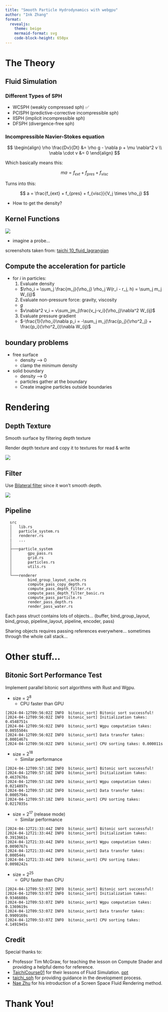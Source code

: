 ```yaml
---
title: "Smooth Particle Hydrodynamics with webgpu"
author: "Ink Zhang"
format:
  revealjs:
    theme: beige
    mermaid-format: svg
    code-block-height: 650px
---
```


# The Theory

## Fluid Simulation {.scrollable .smaller}

### Different Types of SPH

- WCSPH (weakly compressed sph) ✅
- PCISPH (predictive-corrective incompressible sph)
- IISPH (implicit incompressible sph)
- DFSPH (divergence-free sph)

### Incompressible Navier-Stokes equation

$$
\begin{align}
\rho \frac{Dv}{Dt} &= \rho g - \nabla p + \mu \nabla^2 v \\
\nabla \cdot v &= 0
\end{align}
$$

Which basically means this:

$$
ma = f_{ext} + f_{pres} + f_{visc}
$$

Turns into this:

$$
a = \frac{f_{ext} + f_{pres} + f_{visc}}{V_j \times \rho_j}
$$

- How to get the density?

## Kernel Functions

![](assets/smoother-kernel-function.png){fig-align="center"}

- imagine a probe...

::: asside
screenshots taken from: [taichi 10_fluid_lagrangian](https://github.com/taichiCourse01/taichiCourse01/blob/main/material/10_fluid_lagrangian.pdf)
:::

## Compute the acceleration for particle {.smaller}

- for $i$ in particles:
  1. Evaluate density
    - $\rho_i = \sum_j \frac{m_j}{\rho_j} \rho_j W(r_i - r_j, h) = \sum_j m_j W_{ij}$
  2. Evaluate non-pressure force: gravity, viscosity
    - $g$
    - $v\nabla^2 v_i = v\sum_jm_j\frac{v_j-v_i}{\rho_j}\nabla^2 W_{ij}$
  3. Evaluate pressure gradient
    - $-\frac{1}{\rho_i}\nabla p_i = -\sum_j m_j(\frac{p_j}{\rho^2_j} + \frac{p_i}{\rho^2_i})\nabla W_{ij}$

## boundary problems
- free surface
  - density --> 0
  - clamp the minimum density
- solid boundary
  - density --> 0
  - particles gather at the boundary
  - Create imagine particles outside boundaries


# Rendering


## Depth Texture

Smooth surface by filtering depth texture

Render depth texture and copy it to textures for read & write

![](assets/sph-depth.png){fig-align="center"}


## Filter

Use [Bilateral filter](https://en.wikipedia.org/wiki/Bilateral_filter) since it won't smooth depth.

![](assets/sph-normal.png){fig-align="center"}


## Pipeline {.smaller}

```
  src
  │   lib.rs
  │   particle_system.rs
  │   renderer.rs
  |   ...
  │
  ├───particle_system
  │       gpu_pass.rs
  │       grid.rs
  │       particles.rs
  │       utils.rs
  │
  └───renderer
          bind_group_layout_cache.rs
          compute_pass_copy_depth.rs
          compute_pass_depth_filter.rs
          compute_pass_depth_filter_basic.rs
          compute_pass_particle.rs
          render_pass_depth.rs
          render_pass_water.rs
```

Each pass struct contains lots of objects... (buffer, bind_group_layout, bind_group, pipeline_layout, pipeline, encoder, pass)

Sharing objects requires passing references everywhere... sometimes through the whole call stack...


# Other stuff...


## Bitonic Sort Performance Test {.scrollable .smaller}

Implement parallel bitonic sort algorithms with Rust and Wgpu.

- size = $2^{8}$
  - CPU faster than GPU

```log
[2024-04-12T09:56:02Z INFO  bitonic_sort] Bitonic sort successful!
[2024-04-12T09:56:02Z INFO  bitonic_sort] Initialization takes: 0.4548751s
[2024-04-12T09:56:02Z INFO  bitonic_sort] Wgpu computation takes: 0.0055504s
[2024-04-12T09:56:02Z INFO  bitonic_sort] Data transfer takes: 0.0001467s
[2024-04-12T09:56:02Z INFO  bitonic_sort] CPU sorting takes: 0.000011s
```

- size = $2^{18}$
  - Similar performance

```log
[2024-04-12T09:57:18Z INFO  bitonic_sort] Bitonic sort successful!
[2024-04-12T09:57:18Z INFO  bitonic_sort] Initialization takes: 0.4637676s
[2024-04-12T09:57:18Z INFO  bitonic_sort] Wgpu computation takes: 0.0214897s
[2024-04-12T09:57:18Z INFO  bitonic_sort] Data transfer takes: 0.0005794s
[2024-04-12T09:57:18Z INFO  bitonic_sort] CPU sorting takes: 0.0217035s
```

- size = $2^{17}$ (release mode)
  - Similar performance

```log
[2024-04-12T21:33:44Z INFO  bitonic_sort] Bitonic sort successful!
[2024-04-12T21:33:44Z INFO  bitonic_sort] Initialization takes: 0.3913661s
[2024-04-12T21:33:44Z INFO  bitonic_sort] Wgpu computation takes: 0.0090767s
[2024-04-12T21:33:44Z INFO  bitonic_sort] Data transfer takes: 0.000544s
[2024-04-12T21:33:44Z INFO  bitonic_sort] CPU sorting takes: 0.0098242s
```

- size = $2^{25}$
  - GPU faster than CPU

```log
[2024-04-12T09:53:07Z INFO  bitonic_sort] Bitonic sort successful!
[2024-04-12T09:53:07Z INFO  bitonic_sort] Initialization takes: 0.9346608s
[2024-04-12T09:53:07Z INFO  bitonic_sort] Wgpu computation takes: 0.1369619s
[2024-04-12T09:53:07Z INFO  bitonic_sort] Data transfer takes: 0.9909169s
[2024-04-12T09:53:07Z INFO  bitonic_sort] CPU sorting takes: 4.1491945s
```


## Credit

Special thanks to:

- Professor Tim McGraw, for teaching the lesson on Compute Shader and providing a helpful demo for reference.
- [TaichiCourse01](https://github.com/taichiCourse01) for their lessons of Fluid Simulation. [ppt](https://github.com/taichiCourse01/taichiCourse01/blob/main/material/10_fluid_lagrangian.pdf)
- [taichi_sph](https://github.com/taichiCourse01/taichi_sph) for providing guidance in the development process.
- [Nae Zhu](https://zhuanlan.zhihu.com/p/38280537) for his introduction of a Screen Space Fluid Rendering method.


# Thank You!


